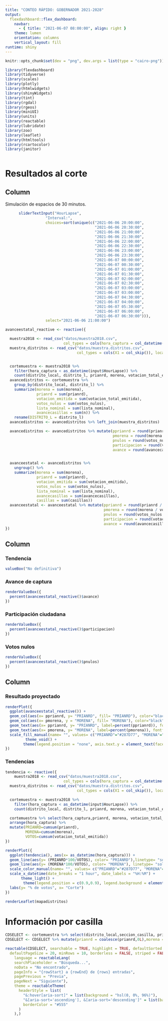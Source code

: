 ```yaml
---
title: "CONTEO RÁPIDO: GOBERNADOR 2021-2028"
output:
  flexdashboard::flex_dashboard:
    navbar:
      - { title: "2021-06-07 08:00:00", align: right }
    theme: lumen
    orientation: columns
    vertical_layout: fill
runtime: shiny
---
```

```r
knitr::opts_chunk$set(dev = "png", dev.args = list(type = "cairo-png"))

library(flexdashboard)
library(tidyverse)
library(scales)
library(plotly)
library(htmlwidgets)
library(shinyWidgets)
library(tint)
library(rgdal)
library(rgeos)
library(miniUI)
library(units)
library(reactable)
library(lubridate)
library(zoo)
library(leaflet)
library(htmltools)
library(rcartocolor)
library(janitor)
```

```r

```
Resultados al corte
=====================================

Column {.sidebar}
-----------------------------------------------------------------------
Simulación de espacios de 30 minutos.
```r

      sliderTextInput("HourLapse",
                  "Interval:",
                  choices=sort(unique(c("2021-06-06 20:00:00",
                                        "2021-06-06 20:30:00",
                                        "2021-06-06 21:00:00",
                                        "2021-06-06 21:30:00",
                                        "2021-06-06 22:00:00",
                                        "2021-06-06 22:30:00",
                                        "2021-06-06 23:00:00",
                                        "2021-06-06 23:30:00",
                                        "2021-06-07 00:00:00",
                                        "2021-06-07 00:30:00",
                                        "2021-06-07 01:00:00",
                                        "2021-06-07 01:30:00",
                                        "2021-06-07 02:00:00",
                                        "2021-06-07 02:30:00",
                                        "2021-06-07 03:00:00",
                                        "2021-06-07 03:00:00",
                                        "2021-06-07 04:30:00",
                                        "2021-06-07 04:00:00",
                                        "2021-06-07 05:30:00",
                                        "2021-06-07 06:00:00",
                                        "2021-06-07 06:30:00"))),
                  select="2021-06-06 21:00:00")

avanceestatal_reactive <- reactive({

  muestra2018 <- read_csv("datos/muestra2018.csv",
                          col_types = cols(hora_captura = col_datetime(format = "%d/%m/%Y %H:%M")), locale = locale(encoding = "ISO-8859-1")) %>% clean_names()
  muestra_distritos <- read_csv("datos/muestra.distritos.csv",
                                col_types = cols(X1 = col_skip()), locale = locale(encoding = "ISO-8859-1")) %>% clean_names()


  cortemuestra <- muestra2018 %>%
    filter(hora_captura < as_datetime(input$HourLapse)) %>%
    count(distrito_local, distrito_l, prianrd, morena, votacion_total_emitida, votos_nulos, lista_nominal, hora_captura, seccion_casilla)
  avancedistritos <- cortemuestra %>%
    group_by(distrito_local, distrito_l) %>%
    summarize(morena = sum(morena),
              prianrd = sum(prianrd),
              votacion_emitida = sum(votacion_total_emitida),
              votos_nulos = sum(votos_nulos),
              lista_nominal = sum(lista_nominal),
              avancecasillas = sum(n)) %>%
    rename(DISTRITO_L = distrito_l)
  avancedistritos <- avancedistritos %>% left_join(muestra_distritos)

  avancedistritos <- avancedistritos %>% mutate(pprianrd = round(prianrd / votacion_emitida, 3),
                                                pmorena = round(morena / votacion_emitida, 3),
                                                pnulos = round(votos_nulos / votacion_emitida, 3),
                                                participacion = round(votacion_emitida / lista_nominal, 3),
                                                avance = round(avancecasillas / casillas, 3))


  avanceestatal <- avancedistritos %>%
    ungroup() %>%
    summarize(morena = sum(morena),
              prianrd = sum(prianrd),
              votacion_emitida = sum(votacion_emitida),
              votos_nulos = sum(votos_nulos),
              lista_nominal = sum(lista_nominal),
              avancecasillas = sum(avancecasillas),
              casillas = sum(casillas))
  avanceestatal <- avanceestatal %>% mutate(pprianrd = round(prianrd / votacion_emitida, 3),
                                            pmorena = round(morena / votacion_emitida, 3),
                                            pnulos = round(votos_nulos / votacion_emitida, 3),
                                            participacion = round(votacion_emitida / lista_nominal, 3),
                                            avance = round(avancecasillas / casillas, 3))
})
```

Column {data-width=100}
-----------------------------------------------------------------------

### **Tendencia**

```r
valueBox("No definitiva")
```

### **Avance de captura**

```r
renderValueBox({
  percent(avanceestatal_reactive()$avance)
})
```

### **Participación ciudadana**
```r
renderValueBox({
  percent(avanceestatal_reactive()$participacion)
})
```

### **Votos nulos**
```r
renderValueBox({
  percent(avanceestatal_reactive()$pnulos)
})
```

Column {data-width=400}
-----------------------------------------------------------------------

### Resultado proyectado

```r
renderPlot({
  ggplot(avanceestatal_reactive()) +
  geom_col(aes(x= pprianrd, y= "PRIANRD", fill= "PRIANRD"), color="black", alpha=0.8, linetype= "solid", width = 0.5)+
  geom_col(aes(x= pmorena, y = "MORENA", fill= "MORENA"), color="black", alpha=0.8, linetype= "solid", width = 0.5)+
  geom_text(aes(x= pprianrd, y= "PRIANRD", label=percent(pprianrd)), fontface="bold", color= "white", size=8, hjust = 1) +
  geom_text(aes(x= pmorena, y= "MORENA", label=percent(pmorena)), fontface="bold", color= "white", size=8, hjust = 1) +
  scale_fill_manual(name= "", values= c("PRIANRD"="#287D77", "MORENA"="#611935")) +
         theme_void() +
        theme(legend.position = "none", axis.text.y = element_text(face="bold", size = 15))
})
```


### Tendencias

```r
tendencia <- reactive({
    muestra2018 <- read_csv("datos/muestra2018.csv",
                          col_types = cols(hora_captura = col_datetime(format = "%d/%m/%Y %H:%M")), locale = locale(encoding = "ISO-8859-1")) %>% clean_names()
  muestra_distritos <- read_csv("datos/muestra.distritos.csv",
                                col_types = cols(X1 = col_skip()), locale = locale(encoding = "ISO-8859-1")) %>% clean_names()

  cortemuestra <- muestra2018 %>%
    filter(hora_captura < as_datetime(input$HourLapse)) %>%
    count(distrito_local, distrito_l, prianrd, morena, votacion_total_emitida, votos_nulos, lista_nominal, hora_captura, seccion_casilla)

  cortemuestra %>% select(hora_captura,prianrd, morena, votacion_total_emitida ) %>%
  arrange(hora_captura) %>%
  mutate(PRIANRD=cumsum(prianrd),
         MORENA=cumsum(morena),
         VOTOS=cumsum(votacion_total_emitida))
})

renderPlot({
  ggplot(tendencia(), aes(x= as_datetime(hora_captura))) +
  geom_line(aes(y= (PRIANRD*100/VOTOS), color= "PRIANRD"),linetype= "solid", size=1.5, arrow=arrow(type="open", length=unit(0.2,"cm")))+
  geom_line(aes(y= (MORENA*100/VOTOS), color= "MORENA"), linetype= "solid", size=1.5,arrow=arrow(type="open", length=unit(0.2,"cm")))+
  scale_color_manual(name= "", values= c("PRIANRD"="#287D77", "MORENA"="#611935")) +
  scale_x_datetime(date_breaks = "1 hour", date_labels = "%H:%M") +
       theme_light() +
        theme(legend.position = c(0.9,0.9), legend.background = element_rect(fill="transparent"), axis.title = element_text(face="bold", size = 15)) +
  labs(y= "% de votos", x= "Corte")
})
```

```r
renderLeaflet(mapadistritos)
```

Información por casilla
=====================================

```r
CDSELECT <- cortemuestra %>% select(distrito_local,seccion_casilla, prianrd, morena, votos_nulos, votacion_total_emitida, lista_nominal)
CDSELECT <- CDSELECT %>% mutate(prianrd = coalesce(prianrd,0L),morena = coalesce(morena,0L), votos_nulos = coalesce(votos_nulos,0L), votacion_total_emitida = coalesce(votacion_total_emitida, 0), lista_nominal = coalesce(lista_nominal, 0))

reactable(CDSELECT, searchable = TRUE, highlight = TRUE, defaultSorted = "votacion_total_emitida", defaultSortOrder = "desc",
  defaultPageSize = 20, minRows = 10, borderless = FALSE, striped = FALSE,
    language = reactableLang(
    searchPlaceholder = "Búsqueda...",
    noData = "No encontrado",
    pageInfo = "{rowStart} a {rowEnd} de {rows} entradas",
    pagePrevious = "Previa",
    pageNext = "Siguiente"),
    theme = reactableTheme(
      headerStyle = list(
        "&:hover[aria-sort]" = list(background = "hsl(0, 0%, 96%)"),
        "&[aria-sort='ascending'], &[aria-sort='descending']" = list(background = "hsl(0, 0%, 96%)"),
        borderColor = "#555"
      )
    ),)
```
